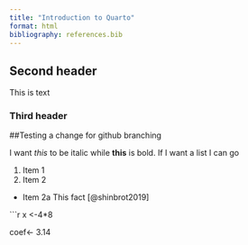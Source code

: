 ```yaml
---
title: "Introduction to Quarto"
format: html
bibliography: references.bib
---
```


## Second header

This is text

### Third header

##Testing a change for github branching

I want *this* to be italic while **this** is bold. If I want a list I can go

1.  Item 1
2.  Item 2

-   Item 2a This fact [@shinbrot2019]

```r
x <-4*8

coef<- 3.14
